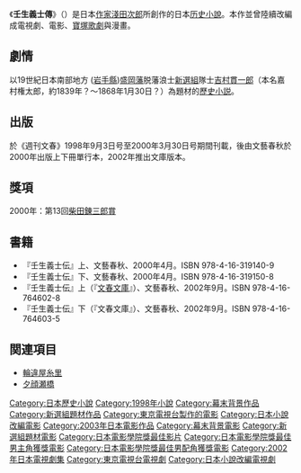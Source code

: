 {{Unreferenced|time=2019-08-16T23:38:35+00:00}}
{{expand japanese|time=2019-08-17}}
{{Infobox book
| name= 壬生義士伝
| orig_title = 
| image = 
| image_size = 
| image_caption = 
| author = [[淺田次郎|淺田次郎]]
| translator = 
| illustrator = 
| release_date = 2000年4月30日
| publisher = [[文藝春秋|文藝春秋]]
| genre = [[历史小說|历史小說]]
| country = {{JPN}}
| language = [[日本語|日本語]]
| pages = (上) 392 / (下) 376
| preceded_by = 
| followed_by = 
| website = 
| isbn = (上) ISBN 978-4-16-319140-9<br />(下) ISBN 978-4-16-319150-8
}}

《'''壬生義士傳'''》（{{lang-ja|壬生義士伝}}）是日本[[作家|作家]][[淺田次郎|淺田次郎]]所創作的日本[[历史小說|历史小說]]。本作並曾陸續改編成電視劇、電影、[[寶塚歌劇|寶塚歌劇]]與漫畫。

==劇情==
以19世紀日本南部地方 ([[岩手縣|岩手縣]])[[盛岡藩|盛岡藩]]脱藩浪士[[新選組|新選組]]隊士[[吉村貫一郎|吉村貫一郎]]（本名嘉村権太郎，約1839年？～1868年1月30日？）為題材的[[歷史小説|歷史小説]]。

==出版==
於《週刊文春》1998年9月3日号至2000年3月30日号期間刊載，後由文藝春秋於2000年出版上下冊單行本，2002年推出文庫版本。

==獎項==
2000年：第13回[[柴田錬三郎賞|柴田錬三郎賞]]

== 書籍 ==
*『壬生義士伝』上、文藝春秋、2000年4月。ISBN 978-4-16-319140-9
*『壬生義士伝』下、文藝春秋、2000年4月。ISBN 978-4-16-319150-8
*『壬生義士伝』上（『[[文春文庫|文春文庫]]』）、文藝春秋、2002年9月。ISBN 978-4-16-764602-8
*『壬生義士伝』下（『文春文庫』）、文藝春秋、2002年9月。ISBN 978-4-16-764603-5

==関連項目==
*[[輪違屋糸里|輪違屋糸里]]
*[[夕顔瀬橋|夕顔瀬橋]]

{{日本電影學院獎最佳影片}}
{{DEFAULTSORT:Mibu Gishi Den}}

[[Category:日本歷史小說|Category:日本歷史小說]]
[[Category:1998年小說|Category:1998年小說]]
[[Category:幕末背景作品|Category:幕末背景作品]]
[[Category:新選組題材作品|Category:新選組題材作品]]
[[Category:東京電視台製作的電影|Category:東京電視台製作的電影]]
[[Category:日本小說改編電影|Category:日本小說改編電影]]
[[Category:2003年日本電影作品|Category:2003年日本電影作品]]
[[Category:幕末背景電影|Category:幕末背景電影]]
[[Category:新選組題材電影|Category:新選組題材電影]]
[[Category:日本電影學院獎最佳影片|Category:日本電影學院獎最佳影片]]
[[Category:日本電影學院獎最佳男主角獲獎電影|Category:日本電影學院獎最佳男主角獲獎電影]]
[[Category:日本電影學院獎最佳男配角獲獎電影|Category:日本電影學院獎最佳男配角獲獎電影]]
[[Category:2002年日本電視劇集|Category:2002年日本電視劇集]]
[[Category:東京電視台電視劇|Category:東京電視台電視劇]]
[[Category:日本小說改編電視劇|Category:日本小說改編電視劇]]
{{pub-stub}}
